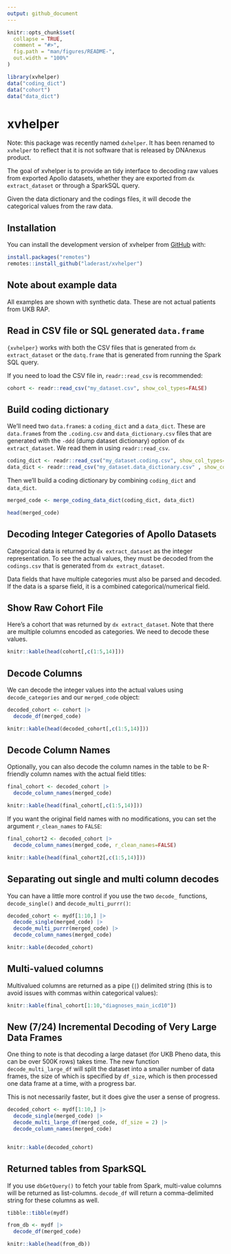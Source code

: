 ```yaml
---
output: github_document
---
```


<!-- README.md is generated from README.Rmd. Please edit that file -->

```r
knitr::opts_chunk$set(
  collapse = TRUE,
  comment = "#>",
  fig.path = "man/figures/README-",
  out.width = "100%"
)

library(xvhelper)
data("coding_dict")
data("cohort")
data("data_dict")
```

# xvhelper

<!-- badges: start -->
<!-- badges: end -->

Note: this package was recently named `dxhelper`. It has been renamed to `xvhelper` to reflect that it is not software that is released by DNAnexus product. 

The goal of xvhelper is to provide an tidy interface to decoding raw values from exported Apollo datasets, whether they are exported from `dx extract_dataset` or through a SparkSQL query.

Given the data dictionary and the codings files, it will decode the categorical values from the raw data.

## Installation

You can install the development version of xvhelper from [GitHub](https://github.com/) with:

``` r
install.packages("remotes")
remotes::install_github("laderast/xvhelper")
```

## Note about example data

All examples are shown with synthetic data. These are not actual patients from UKB RAP.


## Read in CSV file or SQL generated `data.frame`

`{xvhelper}` works with both the CSV files that is generated from `dx extract_dataset` or the `datq.frame` that is generated from running the Spark SQL query.

If you need to load the CSV file in, `readr::read_csv` is recommended:

```r
cohort <- readr::read_csv("my_dataset.csv", show_col_types=FALSE)
```

## Build coding dictionary

We'll need two `data.frame`s: a `coding_dict` and a `data_dict`. These are `data.frame`s from the `.coding.csv` and `data_dictionary.csv` files that are generated with the `-ddd` (dump dataset dictionary) option of `dx extract_dataset`. We read them in using `readr::read_csv`.

```r
coding_dict <- readr::read_csv("my_dataset.coding.csv", show_col_types=FALSE)
data_dict <- readr::read_csv("my_dataset.data_dictionary.csv" , show_col_types=FALSE)
```

Then we'll build a coding dictionary by combining `coding_dict` and `data_dict`. 

```r
merged_code <- merge_coding_data_dict(coding_dict, data_dict)

head(merged_code)
```


## Decoding Integer Categories of Apollo Datasets

Categorical data is returned by `dx extract_dataset` as the integer representation. To see the actual values, they must be decoded from the `codings.csv` that is generated from `dx extract_dataset`. 

Data fields that have multiple categories must also be parsed and decoded. If the data is a sparse field, it is a combined categorical/numerical field.

## Show Raw Cohort File

Here's a cohort that was returned by `dx extract_dataset`. Note that there are multiple columns encoded as categories. We need to decode these values.

```r
knitr::kable(head(cohort[,c(1:5,14)]))
```


## Decode Columns

We can decode the integer values into the actual values using `decode_categories` and our `merged_code` object:

```r
decoded_cohort <- cohort |>
  decode_df(merged_code)

knitr::kable(head(decoded_cohort[,c(1:5,14)]))
```

## Decode Column Names

Optionally, you can also decode the column names in the table to be R-friendly column names with the actual field titles:

```r
final_cohort <- decoded_cohort |>
  decode_column_names(merged_code)

knitr::kable(head(final_cohort[,c(1:5,14)]))
```

If you want the original field names with no modifications, you can set the argument `r_clean_names` to `FALSE`:

```r
final_cohort2 <- decoded_cohort |>
  decode_column_names(merged_code, r_clean_names=FALSE)

knitr::kable(head(final_cohort2[,c(1:5,14)]))
```

## Separating out single and multi column decodes

You can have a little more control if you use the two `decode_` functions, `decode_single()` and `decode_multi_purrr()`:

```r
decoded_cohort <- mydf[1:10,] |>
  decode_single(merged_code) |>
  decode_multi_purrr(merged_code) |>
  decode_column_names(merged_code)

knitr::kable(decoded_cohort)
```

## Multi-valued columns

Multivalued columns are returned as a pipe (`|`) delimited string (this is to avoid issues with commas within categorical values):


```r
knitr::kable(final_cohort[1:10,"diagnoses_main_icd10"])
```

## New (7/24) Incremental Decoding of Very Large Data Frames

One thing to note is that decoding a large dataset (for UKB Pheno data, this can be over 500K rows) takes time. The new function `decode_multi_large_df` will split the dataset into a smaller number of data frames, the size of which is specified by `df_size`, which is then processed one data frame at a time, with a progress bar.

This is not necessarily faster, but it does give the user a sense of progress.

```r
decoded_cohort <- mydf[1:10,] |>
  decode_single(merged_code) |>
  decode_multi_large_df(merged_code, df_size = 2) |>
  decode_column_names(merged_code)


knitr::kable(decoded_cohort)
```

## Returned tables from SparkSQL

If you use `dbGetQuery()` to fetch your table from Spark, multi-value columns will be returned as list-columns. `decode_df` will return a comma-delimited string for these columns as well.

```r
tibble::tibble(mydf)
```

```r
from_db <- mydf |> 
  decode_df(merged_code)

knitr::kable(head(from_db))
```
